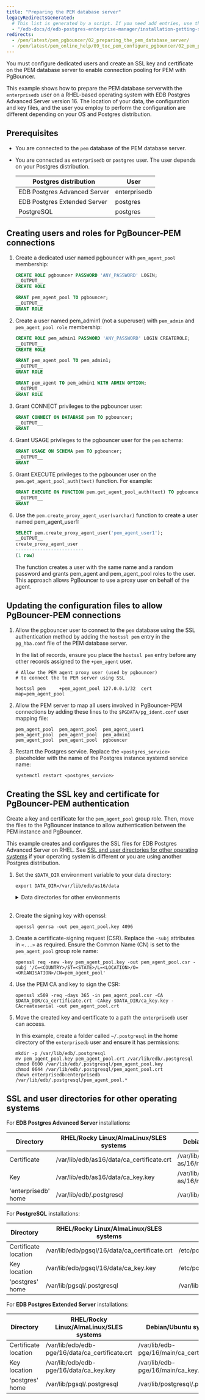 ```yaml
---
title: "Preparing the PEM database server"
legacyRedirectsGenerated:
  # This list is generated by a script. If you need add entries, use the `legacyRedirects` key.
  - "/edb-docs/d/edb-postgres-enterprise-manager/installation-getting-started/pgbouncer-configuration-guide/8.0/preparing_the_pem_database_server.html"
redirects:
  - /pem/latest/pem_pgbouncer/02_preparing_the_pem_database_server/
  - /pem/latest/pem_online_help/09_toc_pem_configure_pgbouncer/02_pem_pgbouncer_preparing_dbserver/
---
```


You must configure dedicated users and create an SSL key and certificate on the PEM database server to enable connection pooling for PEM with PgBouncer. 

This example shows how to prepare the PEM database serverwith the `enterprisedb` user on a RHEL-based operating system with EDB Postgres Advanced Server version 16. The location of your data, the configuration and key files, and the user you employ to perform the configuration are different depending on your OS and Postgres distribution. 

## Prerequisites 

-   You are connected to the `pem` database of the PEM database server. 

-   You are connected as `enterprisedb` or `postgres` user. The user depends on your Postgres distribution.

    | Postgres distribution        | User         |
    |------------------------------|--------------|
    | EDB Postgres Advanced Server | enterprisedb |
    | EDB Postgres Extended Server | postgres     |
    | PostgreSQL                   | postgres     |

## Creating users and roles for PgBouncer-PEM connections

1.  Create a dedicated user named pgbouncer with `pem_agent_pool` membership:

    ```sql
    CREATE ROLE pgbouncer PASSWORD 'ANY_PASSWORD' LOGIN;
    __OUTPUT__
    CREATE ROLE
    ```

    ```sql
    GRANT pem_agent_pool TO pgbouncer;
    __OUTPUT__
    GRANT ROLE
    ```

1.  Create a user named pem_admin1 (not a superuser) with `pem_admin` and `pem_agent_pool role` membership:

    ```sql
    CREATE ROLE pem_admin1 PASSWORD 'ANY_PASSWORD' LOGIN CREATEROLE;
    __OUTPUT__
    CREATE ROLE
    ```

    ```sql
    GRANT pem_agent_pool TO pem_admin1;
    __OUTPUT__
    GRANT ROLE
    ```

    ```sql
    GRANT pem_agent TO pem_admin1 WITH ADMIN OPTION;
    __OUTPUT__
    GRANT ROLE
    ```

1.  Grant CONNECT privileges to the pgbouncer user:

    ```sql
    GRANT CONNECT ON DATABASE pem TO pgbouncer;
    __OUTPUT__
    GRANT
    ```

1.  Grant USAGE privileges to the pgbouncer user for the `pem` schema:

    ```sql
    GRANT USAGE ON SCHEMA pem TO pgbouncer;
    __OUTPUT__
    GRANT
    ```

1.  Grant EXECUTE privileges to the pgbouncer user on the `pem.get_agent_pool_auth(text)` function. For example:

    ```sql
    GRANT EXECUTE ON FUNCTION pem.get_agent_pool_auth(text) TO pgbouncer;
    __OUTPUT__
    GRANT
    ```

1.  Use the `pem.create_proxy_agent_user(varchar)` function to create a user named pem_agent_user1:

    ```sql
    SELECT pem.create_proxy_agent_user('pem_agent_user1');
    __OUTPUT__
    create_proxy_agent_user
    -------------------------
    (1 row)
    ```

    The function creates a user with the same name and a random password and grants pem_agent and pem_agent_pool roles to the user. This approach allows PgBouncer to use a proxy user on behalf of the agent.

## Updating the configuration files to allow PgBouncer-PEM connections

1.  Allow the pgbouncer user to connect to the `pem` database using the SSL authentication method by adding the `hostssl pem` entry in the `pg_hba.conf` file of the PEM database server. 

    In the list of records, ensure you place the `hostssl pem` entry before any other records assigned to the `+pem_agent` user.

    ```shell
    # Allow the PEM agent proxy user (used by pgbouncer) 
    # to connect the to PEM server using SSL

    hostssl pem     +pem_agent_pool 127.0.0.1/32  cert map=pem_agent_pool
    ```

1.  Allow the PEM server to map all users involved in PgBouncer-PEM connections by adding these lines to the `$PGDATA/pg_ident.conf` user mapping file:

    ```shell
    pem_agent_pool  pem_agent_pool  pem_agent_user1
    pem_agent_pool  pem_agent_pool  pem_admin1
    pem_agent_pool  pem_agent_pool  pgbouncer
    ```

1.  Restart the Postgres service. Replace the `<postgres_service>` placeholder with the name of the Postgres instance systemd service name:

    ```shell
    systemctl restart <postgres_service> 
    ``` 

## Creating the SSL key and certificate for PgBouncer-PEM authentication

Create a key and certificate for the `pem_agent_pool` group role. Then, move the files to the PgBouncer instance to allow authentication between the PEM instance and PgBouncer.

This example creates and configures the SSL files for EDB Postgres Advanced Server on RHEL. 
See [SSL and user directories for other operating systems](#ssl-and-user-directories-for-other-operating-systems) if your operating system is different or you are using another Postgres distribution.

1.  Set the `$DATA_DIR` environment variable to your data directory: 

    ```shell
    export DATA_DIR=/var/lib/edb/as16/data
    ```

    <details><summary>Data directories for other environments</summary> 
    <br/>
    Here are some examples of other default data directories per operating system and Postgres version.

    | Postgres version                   | RHEL/Rocky Linux/AlmaLinux/SLES | Debian/Ubuntu            |
    |------------------------------------|---------------------------------|--------------------------|
    | EDB Postgres <br/> Advanced Server | /var/lib/edb/as16/data          | /var/lib/edb-as/16/main  |
    | EDB Postgres <br/> Extended Server | /var/lib/edb/edb-pge/16/data    | /var/lib/edb-pge/16/main |
    | PostgreSQL                         | /var/lib/edb/pgsql/16/data      | /etc/postgresql/16/main  |

    </details> 

    <br/>

1.  Create the signing key with openssl:

    ```shell
    openssl genrsa -out pem_agent_pool.key 4096
    ```

1.  Create a certificate-signing request (CSR). Replace the `-subj` attributes in `<...>` as required. Ensure the Common Name (CN) is set to the `pem_agent_pool` group role name:
  
    ```shell
    openssl req -new -key pem_agent_pool.key -out pem_agent_pool.csr -subj '/C=<COUNTRY>/ST=<STATE>/L=<LOCATION>/O=<ORGANISATION>/CN=pem_agent_pool'
    ```

1.  Use the PEM CA and key to sign the CSR:

    ```
    openssl x509 -req -days 365 -in pem_agent_pool.csr -CA $DATA_DIR/ca_certificate.crt -CAkey $DATA_DIR/ca_key.key -CAcreateserial -out pem_agent_pool.crt
    ```

1.  Move the created key and certificate to a path the `enterprisedb` user can access. 

    In this example, create a folder called `~/.postgresql` in the home directory of the `enterprisedb` user and ensure it has permissions:

    ```
    mkdir -p /var/lib/edb/.postgresql
    mv pem_agent_pool.key pem_agent_pool.crt /var/lib/edb/.postgresql
    chmod 0600 /var/lib/edb/.postgresql/pem_agent_pool.key
    chmod 0644 /var/lib/edb/.postgresql/pem_agent_pool.crt
    chown enterprisedb:enterprisedb /var/lib/edb/.postgresql/pem_agent_pool.*
    ```

## SSL and user directories for other operating systems

For **EDB Postgres Advanced Server** installations: 

| Directory           | RHEL/Rocky Linux/AlmaLinux/SLES systems   | Debian/Ubuntu systems                      |
|---------------------|-------------------------------------------|--------------------------------------------|
| Certificate         | /var/lib/edb/as16/data/ca_certificate.crt | /var/lib/edb-as/16/main/ca_certificate.crt |
| Key                 | /var/lib/edb/as16/data/ca_key.key         | /var/lib/edb-as/16/main/ca_key.key         |
| 'enterprisedb' home | /var/lib/edb/.postgresql                  | /var/lib/edb-as/.postgresql                |

For **PostgreSQL** installations: 

| Directory            | RHEL/Rocky Linux/AlmaLinux/SLES systems       | Debian/Ubuntu systems                      |
|----------------------|-----------------------------------------------|--------------------------------------------|
| Certificate location | /var/lib/edb/pgsql/16/data/ca_certificate.crt | /etc/postgresql/16/main/ca_certificate.crt |
| Key location         | /var/lib/edb/pgsql/16/data/ca_key.key         | /etc/postgresql/16/main/ca_key.key         |
| 'postgres' home      | /var/lib/pgsql/.postgresql                      | /var/lib/postgresql/.postgresql                |

For **EDB Postgres Extended Server** installations: 

| Directory            | RHEL/Rocky Linux/AlmaLinux/SLES systems         | Debian/Ubuntu systems                       |
|----------------------|-------------------------------------------------|---------------------------------------------|
| Certificate location | /var/lib/edb/edb-pge/16/data/ca_certificate.crt | /var/lib/edb-pge/16/main/ca_certificate.crt |
| Key location         | /var/lib/edb/edb-pge/16/data/ca_key.key         | /var/lib/edb-pge/16/main/ca_key.key         |
| 'postgres' home      | /var/lib/pgsql/.postgresql                        | /var/lib/postgresql/.postgresql                |
